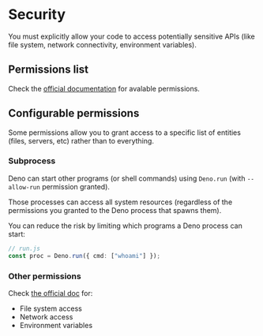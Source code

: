 # Security

You must explicitly allow your code to access potentially sensitive APIs (like file system, network connectivity, environment variables).


## Permissions list

Check the [official documentation](https://docs.deno.com/runtime/manual/basics/permissions#permissions-list) for avalable permissions.


## Configurable permissions

Some permissions allow you to grant access to a specific list of entities (files, servers, etc) rather than to everything.


### Subprocess

Deno can start other programs (or shell commands) using `Deno.run` (with `--allow-run` permission granted).

Those processes can access all system resources (regardless of the permissions you granted to the Deno process that spawns them).

You can reduce the risk by limiting which programs a Deno process can start:

```ts title="run.js"
// run.js
const proc = Deno.run({ cmd: ["whoami"] });
```

### Other permissions

Check [the official doc](https://docs.deno.com/runtime/manual/basics/permissions#file-system-access) for:
- File system access
- Network access
- Environment variables